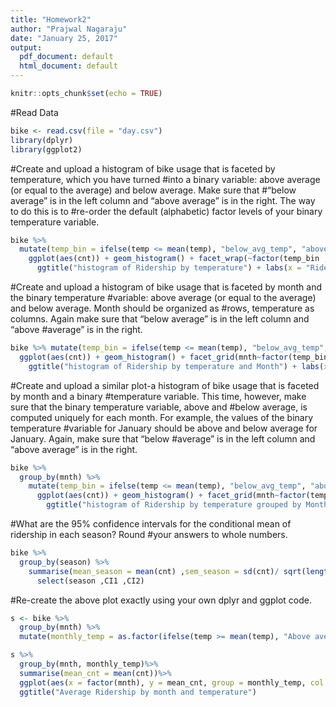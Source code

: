 ---
title: "Homework2"
author: "Prajwal Nagaraju"
date: "January 25, 2017"
output:
  pdf_document: default
  html_document: default
---

```{r setup, include=FALSE}
knitr::opts_chunk$set(echo = TRUE)
```

#Read Data
```{r}
bike <- read.csv(file = "day.csv")
library(dplyr)
library(ggplot2)
```

#Create and upload a histogram of bike usage that is faceted by temperature, which you have turned
#into a binary variable: above average (or equal to the average) and below average. Make sure that
#"below average" is in the left column and "above average" is in the right. The way to do this is to
#re-order the default (alphabetic) factor levels of your binary temperature variable.
```{r}
bike %>% 
  mutate(temp_bin = ifelse(temp <= mean(temp), "below_avg_temp", "above_avg_temp")) %>%
    ggplot(aes(cnt)) + geom_histogram() + facet_wrap(~factor(temp_bin ,levels = c("below_avg_temp" ,"above_avg_temp"))) +
      ggtitle("histogram of Ridership by temperature") + labs(x = "Ridership" ,y = "Values")
```

#Create and upload a histogram of bike usage that is faceted by month and the binary temperature
#variable: above average (or equal to the average) and below average. Month should be organized as
#rows, temperature as columns. Again make sure that "below average" is in the left column and "above
#average" is in the right.
```{r}
bike %>% mutate(temp_bin = ifelse(temp <= mean(temp), "below_avg_temp", "above_avg_temp")) %>%
  ggplot(aes(cnt)) + geom_histogram() + facet_grid(mnth~factor(temp_bin ,levels = c("below_avg_temp" ,"above_avg_temp"))) +
    ggtitle("histogram of Ridership by temperature and Month") + labs(x = "Ridership" ,y = "Values")
```

#Create and upload a similar plot-a histogram of bike usage that is faceted by month and a binary
#temperature variable. This time, however, make sure that the binary temperature variable, above and
#below average, is computed uniquely for each month. For example, the values of the binary temperature
#variable for January should be above and below average for January. Again, make sure that "below
#average" is in the left column and "above average" is in the right.
```{r}
bike %>%
  group_by(mnth) %>%
    mutate(temp_bin = ifelse(temp <= mean(temp), "below_avg_temp", "above_avg_temp")) %>%
      ggplot(aes(cnt)) + geom_histogram() + facet_grid(mnth~factor(temp_bin ,levels = c("below_avg_temp" ,"above_avg_temp"))) +
        ggtitle("histogram of Ridership by temperature grouped by Month") + labs(x = "Ridership" ,y = "Values")
```

#What are the 95% confidence intervals for the conditional mean of ridership in each season? Round
#your answers to whole numbers.
```{r}
bike %>% 
  group_by(season) %>%
    summarise(mean_season = mean(cnt) ,sem_season = sd(cnt)/ sqrt(length(cnt)) ,CI1 = round(mean_season - sem_season * 1.96) ,CI2 = round(mean_season + sem_season * 1.96)) %>%
      select(season ,CI1 ,CI2)
```

#Re-create the above plot exactly using your own dplyr and ggplot code.
```{r}
s <- bike %>%
  group_by(mnth) %>%
  mutate(monthly_temp = as.factor(ifelse(temp >= mean(temp), "Above average", "Below average")))

s %>%
  group_by(mnth, monthly_temp)%>%
  summarise(mean_cnt = mean(cnt))%>%
  ggplot(aes(x = factor(mnth), y = mean_cnt, group = monthly_temp, col = factor(monthly_temp, levels(monthly_temp)[c(2,1)]))) + scale_color_discrete(name = "monthly temp") + geom_line() +xlab("month") + ylab("ridership") +
  ggtitle("Average Ridership by month and temperature")
```

